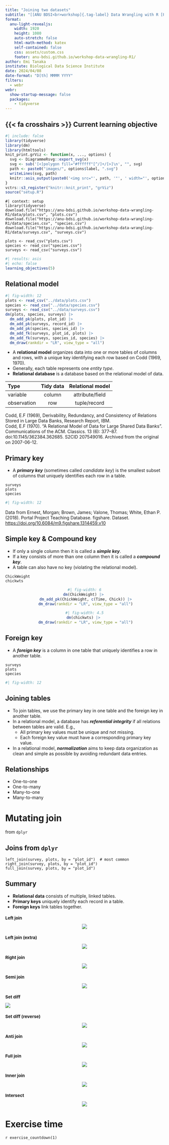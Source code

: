 ```yaml
---
title: "Joining two datasets"
subtitle: "[[ANU BDSI<br>workshop]{.tag-label} Data Wrangling with R [Part 1]{.part-label}]{.tag-workshop}"
format:
  anu-light-revealjs:
    width: 1920
    height: 1080
    auto-stretch: false
    html-math-method: katex
    self-contained: false
    css: assets/custom.css
    footer: anu-bdsi.github.io/workshop-data-wrangling-R1/
author: Emi Tanaka
institute: Biological Data Science Institute
date: 2024/04/08
date-format: "D[th] MMMM YYYY"
filters:
  - webr
webr: 
  show-startup-message: false  
  packages: 
    - tidyverse
---
```



## {{< fa crosshairs >}} Current learning objective

```r
#| include: false
library(tidyverse)
library(dm)
library(htmltools)
knit_print.grViz <- function(x, ..., options) {
  svg <- DiagrammeRsvg::export_svg(x)
  svg <- sub('[<]polygon fill="#ffffff"[^/]+/[>]\n', "", svg)
  path <- paste0("images/", options$label, ".svg")
  writeLines(svg, path)
  knitr::asis_output(paste0('<img src="', path, '"', ' width="', options$fig.width / 12 * 100, '%"',' />'))
}
vctrs::s3_register("knitr::knit_print", "grViz")
source("setup.R")
```

```webr-r
#| context: setup
library(tidyverse)
download.file("https://anu-bdsi.github.io/workshop-data-wrangling-R1/data/plots.csv", "plots.csv")
download.file("https://anu-bdsi.github.io/workshop-data-wrangling-R1/data/species.csv", "species.csv")
download.file("https://anu-bdsi.github.io/workshop-data-wrangling-R1/data/surveys.csv", "surveys.csv")

plots <- read_csv("plots.csv")
species <- read_csv("species.csv")
surveys <- read_csv("surveys.csv")
```

```r
#| results: asis 
#| echo: false
learning_objectives(5)
```



## Relational model {auto-animate=true}

::: flex

::: {.w-30  data-id="portals"}

```r
#| fig-width: 12
plots <- read_csv("../data/plots.csv")
species <- read_csv("../data/species.csv")
surveys <- read_csv("../data/surveys.csv")
dm(plots, species, surveys) |> 
  dm_add_pk(plots, plot_id) |> 
  dm_add_pk(surveys, record_id) |> 
  dm_add_pk(species, species_id) |>
  dm_add_fk(surveys, plot_id, plots) |> 
  dm_add_fk(surveys, species_id, species) |>
  dm_draw(rankdir = "LR", view_type = "all") 
```


:::

::: {.w-70 .pl3 .incremental}

- A **relational model** organizes data into one or more tables of columns and rows, with a unique key identifying each row based on Codd (1969, 1970). 
- Generally, each table represents one _entity type_.
- **Relational database** is a database based on the relational model of data. 

::: fragment

| Type | Tidy data | Relational model |
|:---|:---:|:---:|
| variable | column | attribute/field |
| observation | row | tuple/record |

:::

:::

:::








::: aside


Codd, E.F (1969), Derivability, Redundancy, and Consistency of Relations Stored in Large Data Banks, Research Report, IBM.  
Codd, E.F (1970). "A Relational Model of Data for Large Shared Data Banks". Communications of the ACM. Classics. 13 (6): 377–87. doi:10.1145/362384.362685. S2CID 207549016. Archived from the original on 2007-06-12.

:::

## Primary key {auto-animate=true}

::: flex

::: {.w-70 .pr3}

- A **_primary key_** (sometimes called _candidate key_) is the smallest subset of columns that uniquely identifies each row in a table.


```webr-r
surveys
plots
species
```



:::

::: {.w-30 data-id="portals"}

```r
#| fig-width: 12
```

:::



:::




::: aside

Data from Ernest, Morgan; Brown, James; Valone, Thomas; White, Ethan P. (2018). Portal Project Teaching Database. figshare. Dataset. <https://doi.org/10.6084/m9.figshare.1314459.v10>

:::

## Simple key & Compound key

::: flex

::: {.w-70 .incremental}

- If only a single column then it is called a **_simple key_**.
- If a key consists of more than one column then it is called a **_compound key_**.
- A table can also have no key (violating the relational model).

```webr-r
ChickWeight
chickwts
```

:::

::: {.w-30 .pl3}

<center>

```r
#| fig-width: 6
dm(ChickWeight) |> 
  dm_add_pk(ChickWeight, c(Time, Chick)) |> 
  dm_draw(rankdir = "LR", view_type = "all") 
```

```r
#| fig-width: 4.5
dm(chickwts) |> 
  dm_draw(rankdir = "LR", view_type = "all") 
```

</center>

:::

:::





## Foreign key


::: flex

::: {.w-70 .pr3}

- A **_foreign key_** is a column in one table that uniquely identifies a row in another table.




```webr-r
surveys
plots
species
```



:::

::: {.w-30 data-id="portals"}

```r
#| fig-width: 12
```

:::


:::

## Joining tables

- To join tables, we use the primary key in one table and the foreign key in another table.
- In a relational model, a database has **_referential integrity_** if all relations between tables are valid. E.g., 
  - All primary key values must be unique and not missing.
  - Each foreign key value must have a corresponding primary key value.
- In a relational model, **_normalization_** aims to keep data organization as clean and simple as possible by avoiding redundant data entries.




## Relationships 

- One-to-one 
- One-to-many
- Many-to-one
- Many-to-many


# Mutating join

from `dplyr`


## Joins from `dplyr`

```webr-r
left_join(survey, plots, by = "plot_id")  # most common
right_join(survey, plots, by = "plot_id")
full_join(survey, plots, by = "plot_id")
```


## Summary

- **Relational data** consists of multiple, linked tables.
- **Primary keys** uniquely identify each record in a table.
- **Foreign keys** link tables together.

::: {.panel-tabset style="font-size:0.65em;"}

## Left join

<center>

![](images/left-join.gif)

</center>

## Left join (extra)

<center>

![](images/left-join-extra.gif)

</center>

## Right join

<center>

![](images/right-join.gif)

</center>

## Semi join

<center>

![](images/semi-join.gif)

</center>

## Set diff

![](images/setdiff.gif)

## Set diff (reverse)

<center>

![](images/setdiff-rev.gif)

</center>


## Anti join

<center>

![](images/anti-join.gif)

</center>

## Full join

<center>

![](images/full-join.gif)
</center>


## Inner join

<center>

![](images/inner-join.gif)
</center>

## Intersect

<center>

![](images/intersect.gif)
</center>



:::


# Exercise time {background-color="#F5EDDE"}


[<i class='fas fa-laptop-code'></i>](https://anu-bdsi.github.io/workshop-data-wrangling-R1/materials.html#tabset-1-1-tab){.f-headline}

`r exercise_countdown(1)`
